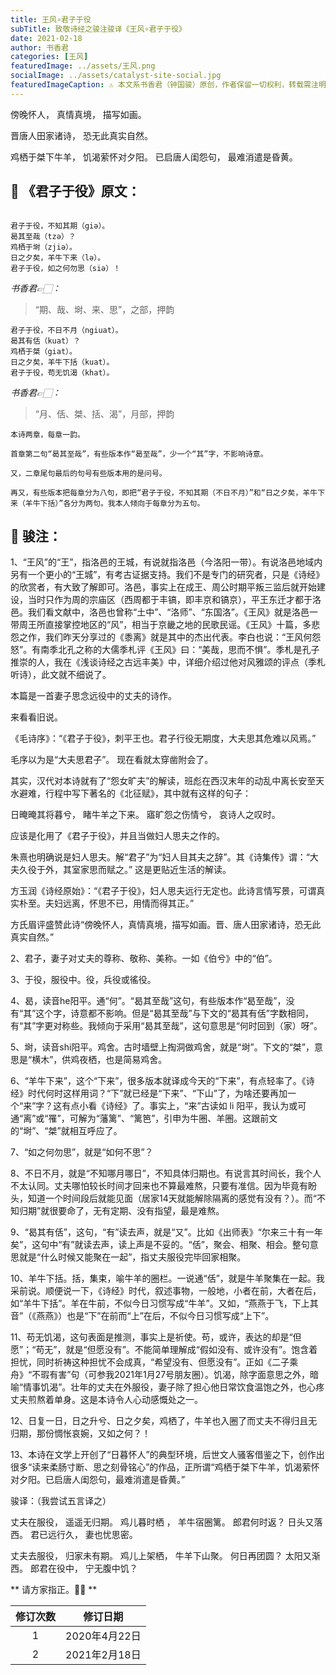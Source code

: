 ```yaml
---
title: 王风∘君子于役
subTitle: 致敬诗经之骏注骏译《王风∘君子于役》 
date: 2021-02-18 
author: 书香君
categories: [王风]
featuredImage: ../assets/王风.png
socialImage: ../assets/catalyst-site-social.jpg
featuredImageCaption: ⚠️️ 本文系书香君（钟国骏）原创，作者保留一切权利，转载需注明出处。
---
```


傍晚怀人，
真情真境，
描写如画。

晋唐人田家诸诗，
恐无此真实自然。

鸡栖于桀下牛羊，
饥渴萦怀对夕阳。
已启唐人闺怨句，
最难消遣是昏黄。

## 🌼 《君子于役》原文：
```

君子于役，不知其期（giə）。
曷其至哉（tzə）？
鸡栖于埘（zjiə）。
日之夕矣，羊牛下来（lə）。
君子于役，如之何勿思（siə）！

```
*书香君👉🏻：* 

> “期、哉、埘、来、思”，之部，押韵

```
君子于役，不日不月（ngiuat）。
曷其有佸（kuat）？
鸡栖于桀（giat）。
日之夕矣，羊牛下括（kuat）。
君子于役，苟无饥渴（khat）。

```
*书香君👉🏻：* 

> “月、佸、桀、括、渴”，月部，押韵

```
本诗两章，每章一韵。

首章第二句“曷其至哉”，有些版本作“曷至哉”，少一个“其”字，不影响诗意。

又，二章尾句最后的句号有些版本用的是问号。

再又，有些版本把每章分为八句，即把“君子于役，不知其期（不日不月）”和“日之夕矣，羊牛下来（羊牛下括）”各分为两句。我本人倾向于每章分为五句。

```
## 🍁️ 骏注：

1、“王风”的“王”，指洛邑的王城，有说就指洛邑（今洛阳一带）。有说洛邑地域内另有一个更小的“王城”，有考古证据支持。我们不是专门的研究者，只是《诗经》的欣赏者，有大致了解即可。洛邑，事实上在成王、周公时期平叛三监后就开始建设，当时只作为周的宗庙区（西周都于丰镐，即丰京和镐京），平王东迁才都于洛邑。我们看文献中，洛邑也曾称“土中”、“洛师”、“东国洛”。《王风》就是洛邑一带周王所直接掌控地区的“风”，相当于京畿之地的民歌民谣。《王风》十篇，多悲怨之作，我们昨天分享过的《黍离》就是其中的杰出代表。李白也说：“王风何怨怒”。有南季北孔之称的大儒季札评《王风》曰：“美哉，思而不惧”。季札是孔子推崇的人，我在《浅谈诗经之古远丰美》中，详细介绍过他对风雅颂的评点（季札听诗），此文就不细说了。

本篇是一首妻子思念远役中的丈夫的诗作。

来看看旧说。

《毛诗序》：“《君子于役》，刺平王也。君子行役无期度，大夫思其危难以风焉。”

毛序以为是“大夫思君子”。
现在看就太穿凿附会了。

其实，汉代对本诗就有了“怨女旷夫”的解读，班彪在西汉末年的动乱中离长安至天水避难，行程中写下著名的《北征赋》，其中就有这样的句子：

日晻晻其将暮兮，
睹牛羊之下来。
寤旷怨之伤情兮，
哀诗人之叹时。

应该是化用了《君子于役》，并且当做妇人思夫之作的。

朱熹也明确说是妇人思夫。解“君子”为“妇人目其夫之辞”。其《诗集传》谓：“大夫久役于外，其室家思而赋之。”
这是更贴近生活的解读。

方玉润《诗经原始》：“《君子于役》，妇人思夫远行无定也。此诗言情写景，可谓真实朴至。夫妇远离，怀思不已，用情而得其正。”

方氏眉评盛赞此诗“傍晚怀人，真情真境，描写如画。晋、唐人田家诸诗，恐无此真实自然。”

2、君子，妻子对丈夫的尊称、敬称、美称。一如《伯兮》中的“伯”。

3、于役，服役中。役，兵役或徭役。

4、曷，读音he阳平。通“何”。“曷其至哉”这句，有些版本作“曷至哉”，没有“其”这个字，诗意都不影响。但是“曷其至哉”与下文的“曷其有佸”字数相同，有“其”字更对称些。我倾向于采用“曷其至哉”，这句意思是“何时回到（家）呀”。

5、埘，读音shi阳平。鸡舍。古时墙壁上掏洞做鸡舍，就是“埘”。下文的“桀”，意思是“横木”，供鸡夜栖，也是简易鸡舍。

6、“羊牛下来”，这个“下来”，很多版本就译成今天的“下来”，有点轻率了。《诗经》时代何时这样用词？“下”就已经是“下来”、“下山”了，为啥还要再加一个“来”字？这有点小看《诗经》了。事实上，“来”古读如 li 阳平，我认为或可
通“离”或“罹”，可解为“藩篱”、“篱笆”，引申为牛圈、羊圈。这跟前文的“埘”、“桀”就相互呼应了。

7、“如之何勿思”，就是“如何不思”？

8、不日不月，就是“不知哪月哪日”，不知具体归期也。有说言其时间长，我个人不太认同。丈夫哪怕较长时间才回来也不算最难熬，只要有准信。因为毕竟有盼头，知道一个时间段后就能见面（居家14天就能解除隔离的感觉有没有？）。而“不知归期”就很要命了，无有定期、没有指望，最是难熬。

9、“曷其有佸”，这句，“有”读去声，就是“又”。比如《出师表》“尔来三十有一年矣”，这句中“有”就读去声，读上声是不妥的。“佸”，聚会、相聚、相会。整句意思就是“什么时候又能聚在一起”，指丈夫服役完毕回家相聚。

10、羊牛下括。括，集束，喻牛羊的圈栏。一说通“佸”，就是牛羊聚集在一起。我采前说。顺便说一下，《诗经》时代，叙述事物，一般地，小者在前，大者在后，如“羊牛下括”。羊在牛前，不似今日习惯写成“牛羊”。又如，“燕燕于飞，下上其音”（《燕燕》）也是“下”在前而“上”在后，不似今日习惯写成“上下”。

11、苟无饥渴，这句表面是推测，事实上是祈使。苟，或许，表达的却是“但愿”；“苟无”，就是“但愿没有”。不能简单理解成“假如没有、或许没有”。饱含着担忧，同时祈祷这种担忧不会成真，“希望没有、但愿没有”。正如《二子乘舟》“不瑕有害”句（可参我2021年1月27号朋友圈）。饥渴，除字面意思之外，暗喻“情事饥渴”。壮年的丈夫在外服役，妻子除了担心他日常饮食温饱之外，也心疼丈夫煎熬着单身。这是本诗令人心动感慨处之一。

12、日复一日，日之升兮、日之夕矣，鸡栖了，牛羊也入圈了而丈夫不得归且无归期，那份惆怅哀婉，又如之何？！

13、本诗在文学上开创了“日暮怀人”的典型环境，后世文人骚客借鉴之下，创作出很多“读来柔肠寸断、思之刻骨铭心”的作品，正所谓“鸡栖于桀下牛羊，饥渴萦怀对夕阳。已启唐人闺怨句，最难消遣是昏黄。”

骏译：（我尝试五言译之）

丈夫在服役，
遥遥无归期。
鸡儿暮时栖 ，
羊牛宿圈篱。
郎君何时返？
日头又落西。
君已远行久，
妻也忧思密。

丈夫去服役，
归家未有期。
鸡儿上架栖，
牛羊下山聚。
何日再团圆？
太阳又渐西。
郎君在役中，
宁无腹中饥？

** 请方家指正。🙏🏻 **

| 修订次数      | 修订日期 | 
|   :----: |    :----:   | 
| 1    | 2020年4月22日       | 
| 2    | 2021年2月18日       | 
